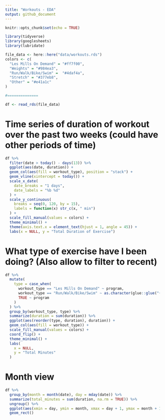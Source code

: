 ```yaml
---
title: "Workouts - EDA"
output: github_document
---
```


```r
knitr::opts_chunk$set(echo = TRUE)
```

```r
library(tidyverse)
library(googlesheets)
library(lubridate)

file_data <- here::here("data/workouts.rds")
colors <- c(
  "Les Mills On Demand" = "#ff7f00",
  "Weights" = "#984ea3",
  "Run/Walk/Bike/Swim" =  "#4daf4a",
  "Stretch" = "#377eb8",
  "Other" = "#e41a1c"
)

#==============

df <- read_rds(file_data)
```


# Time series of duration of workout over the past two weeks (could have other periods of time)

```r
df %>%
  filter(date > today() - days(13)) %>% 
  ggplot(aes(date, duration)) +
  geom_col(aes(fill = workout_type), position = "stack") +
  geom_vline(xintercept = today()) +
  scale_x_date(
    date_breaks = "1 days", 
    date_labels = "%b %d"
  ) +
  scale_y_continuous(
    breaks = seq(0, 120, by = 15), 
    labels = function(x) str_c(x, " min")
  ) +
  scale_fill_manual(values = colors) +
  theme_minimal() +
  theme(axis.text.x = element_text(hjust = 1, angle = 45)) +
  labs(x = NULL, y = "Total Duration of Exercise")
```

# What type of exercise have I been doing? (Also allow to filter to recent)

```r
df %>%
  mutate(
    type = case_when(
      workout_type == "Les Mills On Demand" ~ program,
      workout_type == "Run/Walk/Bike/Swim" ~ as.character(glue::glue("{cardio_type} ({cardio_style})")),
      TRUE ~ program
    )
  ) %>%
  group_by(workout_type, type) %>%
  summarize(duration = sum(duration)) %>%
  ggplot(aes(reorder(type, duration), duration)) +
  geom_col(aes(fill = workout_type)) +
  scale_fill_manual(values = colors) +
  coord_flip() +
  theme_minimal() +
  labs(
    x = NULL,
    y = "Total Minutes"
  )
```

# Month view

```r
df %>% 
  group_by(month = month(date), day = mday(date)) %>% 
  summarize(total_minutes = sum(duration, na.rm = TRUE)) %>% 
  ungroup() %>% 
  ggplot(aes(xmin = day, ymin = month, xmax = day + 1, ymax = month + 1,fill = total_minutes)) +
  geom_rect()
```

